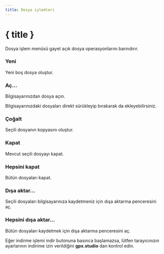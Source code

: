 ```yaml
---
title: Dosya işlemleri
---
```


<script lang="ts">
</script>

# { title }

Dosya işlem menüsü gayet açık dosya operasyonlarını barındırır.

### <Plus size="16" class="inline-block" style="margin-bottom: 2px" />Yeni

Yeni boş dosya oluştur.

### <FolderOpen size="16" class="inline-block" style="margin-bottom: 2px" />Aç...

Bilgisayarınızdan dosya açın. 

<DocsNote>

Bilgisayarınızdaki dosyaları direkt sürükleyip bırakarak da ekleyebilirsiniz.

</DocsNote>

### <Copy size="16" class="inline-block" style="margin-bottom: 2px" />Çoğalt

Seçili dosyanın kopyasını oluştur.

### <FileX size="16" class="inline-block" style="margin-bottom: 2px" />Kapat

Mevcut seçili dosyayı kapat.

### <FileX size="16" class="inline-block" style="margin-bottom: 2px" />Hepsini kapat

Bütün dosyaları kapat.

### <Download size="16" class="inline-block" style="margin-bottom: 2px" />Dışa aktar...

Seçili dosyaları bilgisayarınıza kaydetmeniz için dışa aktarma penceresini aç.

### <Download size="16" class="inline-block" style="margin-bottom: 2px" />Hepsini dışa aktar...

Bütün dosyaları kaydetmek için dışa aktarma penceresini aç.

<DocsNote type="warning">

Eğer indirme işlemi indir butonuna basınca başlamazsa, lütfen tarayıcınızın ayarlarının indirime izin verildiğini <b>gpx.studio</b> dan kontrol edin.

</DocsNote>
